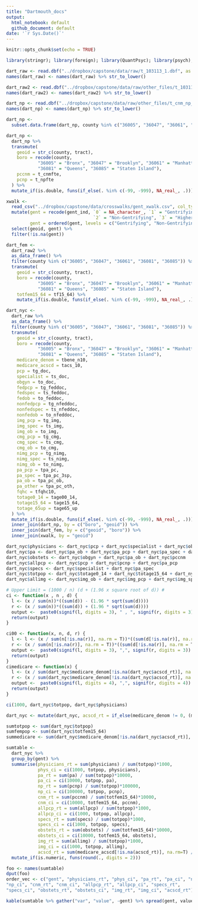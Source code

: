 ```yaml
---
title: "Dartmouth_docs"
output:
  html_notebook: default
  github_document: default
date: '`r Sys.Date()`'
---
```


```r
knitr::opts_chunk$set(echo = TRUE)
```

```r
library(stringr); library(foreign); library(QuantPsyc); library(psych); library(knitr); library(tidyverse)
```

```r
dart_raw <- read.dbf("../dropbox/capstone/data/raw/t_103113_1.dbf", as.is = TRUE)
names(dart_raw) <- names(dart_raw) %>% str_to_lower()

dart_raw2 <- read.dbf("../dropbox/capstone/data/raw/other_files/t_103113_2.dbf", as.is = T)
names(dart_raw2) <- names(dart_raw2) %>% str_to_lower()

dart_np <- read.dbf("../dropbox/capstone/data/raw/other_files/t_cnm_np_122013.dbf", as.is = T)
names(dart_np) <- names(dart_np) %>% str_to_lower()
```

```r
dart_np <-
  subset.data.frame(dart_np, county %in% c("36005", "36047", "36061", "36081", "36085"))

dart_np <-
  dart_np %>%
  transmute(
    geoid = str_c(county, tract),
    boro = recode(county, 
    		"36005" = "Bronx", "36047" = "Brooklyn", "36061" = "Manhattan", 
    		"36081" = "Queens", "36085" = "Staten Island"),
    pccnm = t_cnmfte, 
    pcnp = t_npfte
  ) %>%
  mutate_if(is.double, funs(if_else(. %in% c(-99, -999), NA_real_, .)))

```

```r
xwalk <- 
  read_csv("../dropbox/capstone/data/crosswalks/gent_xwalk.csv", col_types = cols(geoid = "c")) %>% 
  mutate(gent = recode(gent_ind, `0` = NA_character_, `1` = "Gentrifying", 
                                 `2` = "Non-Gentrifying", `3` = "Higher-Income"),
         gent = ordered(gent, levels = c("Gentrifying", "Non-Gentrifying", "Higher-Income"))) %>% 
  select(geoid, gent) %>% 
  filter(!is.na(gent))
```

```r
dart_fem <-
  dart_raw2 %>%
  as_data_frame() %>%
  filter(county %in% c("36005", "36047", "36061", "36081", "36085")) %>% 
  transmute(
    geoid = str_c(county, tract),
    boro = recode(county, 
    		"36005" = "Bronx", "36047" = "Brooklyn", "36061" = "Manhattan", 
    		"36081" = "Queens", "36085" = "Staten Island"),
    totfem15_64 = tf15_64) %>%
    mutate_if(is.double, funs(if_else(. %in% c(-99, -999), NA_real_, .)))
```

```r
dart_nyc <- 
  dart_raw %>% 
  as_data_frame() %>%
  filter(county %in% c("36005", "36047", "36061", "36081", "36085")) %>% 
  transmute(
    geoid = str_c(county, tract),
    boro = recode(county, 
    		"36005" = "Bronx", "36047" = "Brooklyn", "36061" = "Manhattan", 
    		"36081" = "Queens", "36085" = "Staten Island"),
    medicare_denom = tbene_n10,
    medicare_acscd = tacs_10,
    pcp = tg_doc,
    specialist = ts_doc,
    obgyn = to_doc,
    fedpcp = tg_feddoc,
    fedspec = ts_feddoc, 
    fedob = to_feddoc,
    nonfedpcp = tg_nfeddoc, 
    nonfedspec = ts_nfeddoc,
    nonfedob = to_nfeddoc,
    img_pcp = tg_img,
    img_spec = ts_img,
    img_ob = to_img, 
    cmg_pcp = tg_cmg,
    cmg_spec = ts_cmg, 
    cmg_ob = to_cmg, 
    nimg_pcp = tg_nimg,
    nimg_spec = ts_nimg,
    nimg_ob = to_nimg,
    pa_pcp = tpa_pc,
    pa_spec = tpa_pc_3sp,
    pa_ob = tpa_pc_ob,
    pa_other = tpa_pc_oth,
    fqhc = tfqhc10,
    totage0_14 = tage00_14,
    totage15_64 = tage15_64,
    totage_65up = tage65_up
  ) %>% 
  mutate_if(is.double, funs(if_else(. %in% c(-99, -999), NA_real_, .))) %>%
  inner_join(dart_np, by = c("boro", "geoid")) %>%
  inner_join(dart_fem, by = c("geoid", "boro")) %>%
  inner_join(xwalk, by = "geoid")

```


```r
dart_nyc$physicians <- dart_nyc$pcp + dart_nyc$specialist + dart_nyc$obgyn
dart_nyc$pa <- dart_nyc$pa_ob + dart_nyc$pa_pcp + dart_nyc$pa_spec + dart_nyc$pa_other
dart_nyc$obstets <- dart_nyc$obgyn + dart_nyc$pa_ob + dart_nyc$pccnm
dart_nyc$allpcp <- dart_nyc$pcp + dart_nyc$pcnp + dart_nyc$pa_pcp
dart_nyc$specs <- dart_nyc$specialist + dart_nyc$pa_spec
dart_nyc$totpop <- dart_nyc$totage0_14 + dart_nyc$totage15_64 + dart_nyc$totage_65up
dart_nyc$allimg <- dart_nyc$img_ob + dart_nyc$img_pcp + dart_nyc$img_spec
```

```r
# Upper Limit = (1000 / n) (d + (1.96 x square root of d)) #
ci <- function(x , n , d) {
  l <- (x / sum(n))*((sum(d)) - (1.96 * sqrt(sum(d))))
  r <- (x / sum(n))*((sum(d)) + (1.96 * sqrt(sum(d))))
  output <-  paste0(signif(l, digits = 3), " , ", signif(r, digits = 3))
  return(output)
}

ci00 <- function(x, n, d, r) {
  l <- l <- (x / sum(n[!is.na(r)], na.rm = T))*((sum(d[!is.na(r)], na.rm = T)) - (1.96 * sqrt(sum(d[!is.na(r)], na.rm = T))))
  r <- (x / sum(n[!is.na(r)], na.rm = T))*((sum(d[!is.na(r)], na.rm = T)) + (1.96 * sqrt(sum(d[!is.na(r)], na.rm = T))))
  output <-  paste0(signif(l, digits = 3), ",", signif(r, digits = 3))
  return(output)
}
cimedicare <- function(x) {
  l <- (x / sum(dart_nyc$medicare_denom[!is.na(dart_nyc$acscd_rt)], na.rm=T))*((sum(dart_nyc$medicare_acscd[!is.na(dart_nyc$acscd_rt)], na.rm=T)) - (1.96 * sqrt(sum(dart_nyc$medicare_acscd[!is.na(dart_nyc$acscd_rt)], na.rm=T))))
  r <- (x / sum(dart_nyc$medicare_denom[!is.na(dart_nyc$acscd_rt)], na.rm=T))*((sum(dart_nyc$medicare_acscd[!is.na(dart_nyc$acscd_rt)], na.rm=T)) + (1.96 * sqrt(sum(dart_nyc$medicare_acscd[!is.na(dart_nyc$acscd_rt)], na.rm=T))))
  output <-  paste0(signif(l, digits = 4), ",", signif(r, digits = 4))
  return(output)
}

ci(1000, dart_nyc$totpop, dart_nyc$physicians)

```

```r
dart_nyc <- mutate(dart_nyc, acscd_rt = if_else(medicare_denom != 0, (medicare_acscd / medicare_denom)*1000, NA_real_))

sumtotpop <- sum(dart_nyc$totpop)
sumfempop <- sum(dart_nyc$totfem15_64)
summedicare <- sum(dart_nyc$medicare_denom[!is.na(dart_nyc$acscd_rt)], na.rm=T)

sumtable <- 
  dart_nyc %>%
  group_by(gent) %>%
  summarise(physicians_rt = sum(physicians) / sum(totpop)*1000,
            phys_ci = ci(1000, totpop, physicians),
            pa_rt = sum(pa) / sum(totpop)*10000,
            pa_ci = ci(10000, totpop, pa),
            np_rt = sum(pcnp) / sum(totpop)*100000,
            np_ci = ci(100000, totpop, pcnp),
            cnm_rt = sum(pccnm) / sum(totfem15_64)*10000,
            cnm_ci = ci(10000, totfem15_64, pccnm),
            allpcp_rt = sum(allpcp) / sum(totpop)*1000,
            allpcp_ci = ci(1000, totpop, allpcp), 
            specs_rt = sum(specs) / sum(totpop)*1000,
            specs_ci = ci(1000, totpop, specs),
            obstets_rt = sum(obstets) / sum(totfem15_64)*10000,
            obstets_ci = ci(10000, totfem15_64, obstets),
            img_rt = sum(allimg) / sum(totpop)*1000,
            img_ci = ci(1000, totpop, allimg),
            acscd_rt = sum(medicare_acscd[!is.na(acscd_rt)], na.rm=T) / sum(medicare_denom[!is.na(acscd_rt)], na.rm=T) * 1000) %>%
  mutate_if(is.numeric, funs(round(., digits = 2)))

foo <- names(sumtable)
dput(foo)
order_vec <- c("gent", "physicians_rt", "phys_ci", "pa_rt", "pa_ci", "np_rt", 
"np_ci", "cnm_rt", "cnm_ci", "allpcp_rt", "allpcp_ci", "specs_rt", 
"specs_ci", "obstets_rt", "obstets_ci", "img_rt", "img_ci", "acscd_rt") 

kable(sumtable %>% gather("var", "value", -gent) %>% spread(gent, value) %>% mutate(var = ordered(var, levels = order_vec)) %>% arrange(var))

```
